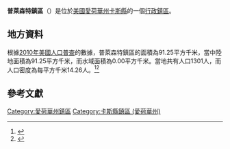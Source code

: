 {{noteTA
|G1=USState
|G2=地名
|G3=Unit
}}
{{Infobox settlement
|official_name            = 普萊森特鎮區
|native_name = Pleasant Township
|settlement_type          = [[行政鎮區|行政鎮區]]
|image_skyline            = 
|imagesize                = 
|image_map                = Map highlighting Pleasant Township, Cass County, Iowa.svg
|mapsize                  = 250px
|pushpin_map  =USA Iowa
|pushpin_label = 普萊森特鎮區
|pushpin_label_position   = top
|pushpin_map_caption      = 普萊森特鎮區在愛荷華州的位置
|subdivision_type         = [[世界政區索引|國家]]
|subdivision_type1        = [[美国州份|州份]]
|subdivision_type2        = [[愛荷華州行政区划|縣]]
|subdivision_name         = [[美国|美国]]
|subdivision_name1        = [[愛荷華州|愛荷華州]]
|subdivision_name2        = [[卡斯縣_(愛荷華州)|卡斯縣]]
|elevation_ft             = 1211
|elevation_m              = 369
|timezone                 = [[北美中部時區|北美中部時區]]
|area_total_km2           = 91.25
|area_land_km2            = 91.25
|area_water_km2           = 0.00
|area_total_sq_mi         = 
|area_land_sq_mi          = 
|area_water_sq_mi         = 
|population_as_of         = [[2010年美國人口普查|2010]]
|population_footnotes     = 
|population_total         = 1301
|population_density_km2   = auto
|population_density_sq_mi = auto
|utc_offset               = -6
|coordinates              = {{coord|41|12|39|N|95|06|12|W|type:city_region:US-AL_source:GNS-enwiki|display=inline,title}}
| coor_pinpoint           = 
| coordinates_footnotes   = 
|timezone_DST             = CDT
|utc_offset_DST           = -5
|postal_code_type         = [[美國郵區編號|郵區編號]]
|postal_code              = 
|area_code                = {{link-en|电话区号712|Area code 712|712}}
|blank_name = [[地名信息系统|GNIS ID]]
|blank_info = 468528
}}
'''普萊森特鎮區'''（{{lang-en|Pleasant Township}}）是位於[[美國|美國]][[愛荷華州|愛荷華州]][[卡斯縣_(愛荷華州)|卡斯縣]]的一個[[行政鎮區|行政鎮區]]。

== 地方資料 ==
根據[[2010年美國人口普查|2010年美國人口普查]]的數據，普萊森特鎮區的面積為91.25平方千米，當中陸地面積為91.25平方千米，而水域面積為0.00平方千米。當地共有人口1301人，而人口密度為每平方千米14.26人。<ref name="GR8">{{cite web|url=http://factfinder2.census.gov|publisher=[[美国人口调查局|美国人口调查局]]|accessdate=2011-05-14|title=American FactFinder|archive-date=2013-09-11|archive-url=https://web.archive.org/web/20130911234518/http://factfinder2.census.gov/|dead-url=no}}</ref><ref>{{cite web|url=https://www.citypopulation.de/en/usa/iowa/admin/|title=USA: Iowa (Counties and Townships) - City Population}}</ref>

== 參考文獻 ==
{{reflist}}

{{卡斯縣 (愛荷華州)}}

{{DEFAULTSORT:Pleasant Township}}
[[Category:愛荷華州鎮區|Category:愛荷華州鎮區]]
[[Category:卡斯縣鎮區_(愛荷華州)|Category:卡斯縣鎮區 (愛荷華州)]]

{{Iowa-geo-stub}}